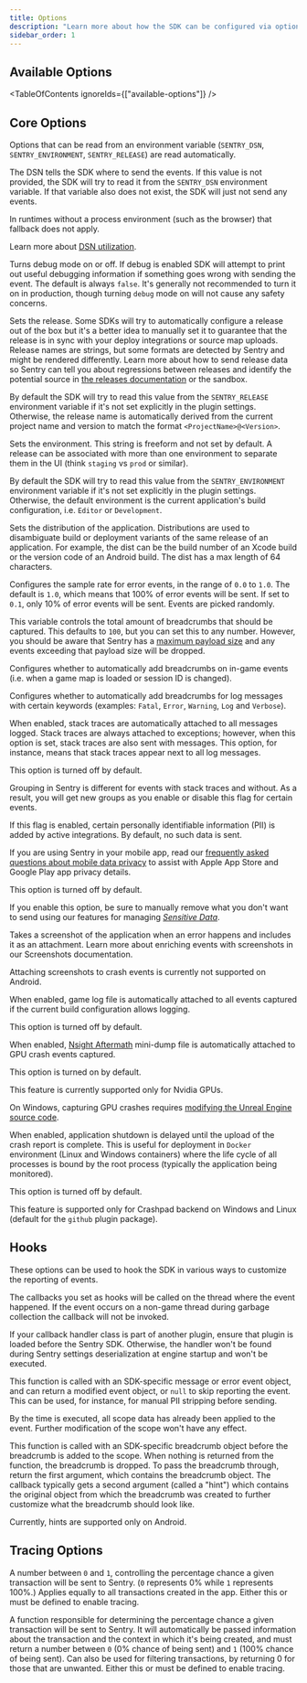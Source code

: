 ```yaml
---
title: Options
description: "Learn more about how the SDK can be configured via options. These are being passed to the init function and therefore set when the SDK is first initialized."
sidebar_order: 1
---
```


<PlatformContent includePath="configuration/config-intro" />

## Available Options

<TableOfContents ignoreIds={["available-options"]} />

## Core Options

Options that can be read from an environment variable (`SENTRY_DSN`, `SENTRY_ENVIRONMENT`, `SENTRY_RELEASE`) are read automatically.

<SdkOption name="Dsn" type="string" envVar="SENTRY_DSN">

The DSN tells the SDK where to send the events. If this value is not provided, the SDK will try to read it from the `SENTRY_DSN` environment variable. If that variable also does not exist, the SDK will just not send any events.

In runtimes without a process environment (such as the browser) that fallback does not apply.

Learn more about [DSN utilization](/product/sentry-basics/dsn-explainer/#dsn-utilization).

</SdkOption>

<SdkOption name="Debug" type="bool" defaultValue="false">

Turns debug mode on or off. If debug is enabled SDK will attempt to print out useful debugging information if something goes wrong with sending the event. The default is always `false`. It's generally not recommended to turn it on in production, though turning `debug` mode on will not cause any safety concerns.

</SdkOption>

<SdkOption name="Release" type="string" envVar="SENTRY_RELEASE">

Sets the release. Some SDKs will try to automatically configure a release out of the box but it's a better idea to manually set it to guarantee that the release is in sync with your deploy integrations or source map uploads. Release names are strings, but some formats are detected by Sentry and might be rendered differently. Learn more about how to send release data so Sentry can tell you about regressions between releases and identify the potential source in [the releases documentation](/product/releases/) or the <SandboxLink scenario="releases">sandbox</SandboxLink>.

By default the SDK will try to read this value from the `SENTRY_RELEASE` environment variable if it's not set explicitly in the plugin settings. Otherwise, the release name is automatically derived from the current project name and version to match the format `<ProjectName>@<Version>`.

</SdkOption>

<SdkOption name="Environment" type="string" envVar="SENTRY_ENVIRONMENT">

Sets the environment. This string is freeform and not set by default. A release can be associated with more than one environment to separate them in the UI (think `staging` vs `prod` or similar).

By default the SDK will try to read this value from the `SENTRY_ENVIRONMENT` environment variable if it's not set explicitly in the plugin settings. Otherwise, the default environment is the current application's build configuration, i.e. `Editor` or `Development`.

</SdkOption>

<SdkOption name="Dist" type="string">

Sets the distribution of the application. Distributions are used to disambiguate build or deployment variants of the same release of an application. For example, the dist can be the build number of an Xcode build or the version code of an Android build. The dist has a max length of 64 characters.

</SdkOption>

<SdkOption name="SampleRate" type="float" defaultValue="1.0">

Configures the sample rate for error events, in the range of `0.0` to `1.0`. The default is `1.0`, which means that 100% of error events will be sent. If set to `0.1`, only 10% of error events will be sent. Events are picked randomly.

</SdkOption>

<SdkOption name="MaxBreadcrumbs" type="int" defaultValue="100">

This variable controls the total amount of breadcrumbs that should be captured. This defaults to `100`, but you can set this to any number. However, you should be aware that Sentry has a [maximum payload size](https://develop.sentry.dev/sdk/data-model/envelopes/#size-limits) and any events exceeding that payload size will be dropped.

</SdkOption>

<SdkOption name="AutomaticBreadcrumbs" type="bool">

Configures whether to automatically add breadcrumbs on in-game events (i.e. when a game map is loaded or session ID is changed).

</SdkOption>

<SdkOption name="AutomaticBreadcrumbsForLogs" type="bool">

Configures whether to automatically add breadcrumbs for log messages with certain keywords (examples: `Fatal`, `Error`, `Warning`, `Log` and `Verbose`).

</SdkOption>

<SdkOption name="AttachStacktrace" type="bool" defaultValue="false">

When enabled, stack traces are automatically attached to all messages logged. Stack traces are always attached to exceptions; however, when this option is set, stack traces are also sent with messages. This option, for instance, means that stack traces appear next to all log messages.

This option is turned off by default.

Grouping in Sentry is different for events with stack traces and without. As a result, you will get new groups as you enable or disable this flag for certain events.

</SdkOption>

<SdkOption name="SendDefaultPii" type="bool" defaultValue="false">

If this flag is enabled, certain personally identifiable information (PII) is added by active integrations. By default, no such data is sent.

<Alert>

If you are using Sentry in your mobile app, read our [frequently asked questions about mobile data privacy](/security-legal-pii/security/mobile-privacy/) to assist with Apple App Store and Google Play app privacy details.

</Alert>

This option is turned off by default.

If you enable this option, be sure to manually remove what you don't want to send using our features for managing [_Sensitive Data_](../../data-management/sensitive-data/).

</SdkOption>

<SdkOption name="AttachScreenshot" type="bool">

Takes a screenshot of the application when an error happens and includes it as an attachment.
Learn more about enriching events with screenshots in our <PlatformLink to="/enriching-events/screenshots/">Screenshots documentation</PlatformLink>.

<Alert>

Attaching screenshots to crash events is currently not supported on Android.

</Alert>

</SdkOption>

<SdkOption name="AttachGameLog" type="bool" defaultValue="false">

When enabled, game log file is automatically attached to all events captured if the current build configuration allows logging.

This option is turned off by default.

</SdkOption>

<SdkOption name="AttachGpuDump" type="bool" defaultValue="true">

When enabled, [Nsight Aftermath](https://developer.nvidia.com/nsight-aftermath) mini-dump file is automatically attached to GPU crash events captured.

This option is turned on by default.

<Alert>

This feature is currently supported only for Nvidia GPUs.

</Alert>

<Alert>

On Windows, capturing GPU crashes requires [modifying the Unreal Engine source code](https://github.com/getsentry/sentry-unreal/issues/673).

</Alert>

</SdkOption>

<SdkOption name="CrashpadWaitForUpload" type="bool" defaultValue="false">

When enabled, application shutdown is delayed until the upload of the crash report is complete. This is useful for deployment in `Docker` environment (Linux and Windows containers) where the life cycle of all processes is bound by the root process (typically the application being monitored).

This option is turned off by default.

<Alert>

This feature is supported only for Crashpad backend on Windows and Linux (default for the `github` plugin package).

</Alert>

</SdkOption>

## Hooks

These options can be used to hook the SDK in various ways to customize the reporting of events.

The callbacks you set as hooks will be called on the thread where the event happened. If the event occurs on a non-game thread during garbage collection the callback will not be invoked.

<Alert>

If your callback handler class is part of another plugin, ensure that plugin is loaded before the Sentry SDK. Otherwise, the handler won't be found during Sentry settings deserialization at engine startup and won't be executed.

</Alert>

<SdkOption name="BeforeSend" type="function">

This function is called with an SDK-specific message or error event object, and can return a modified event object, or `null` to skip reporting the event. This can be used, for instance, for manual PII stripping before sending.

By the time <PlatformIdentifier name="before-send" /> is executed, all scope data has already been applied to the event. Further modification of the scope won't have any effect.

</SdkOption>

<SdkOption name="BeforeBreadcrumb" type="function">

This function is called with an SDK-specific breadcrumb object before the breadcrumb is added to the scope. When nothing is returned from the function, the breadcrumb is dropped. To pass the breadcrumb through, return the first argument, which contains the breadcrumb object.
The callback typically gets a second argument (called a "hint") which contains the original object from which the breadcrumb was created to further customize what the breadcrumb should look like.

<Alert>

Currently, hints are supported only on Android.

</Alert>

</SdkOption>

## Tracing Options

<SdkOption name="TracesSampleRate" type="float">

A number between `0` and `1`, controlling the percentage chance a given transaction will be sent to Sentry. (`0` represents 0% while `1` represents 100%.) Applies equally to all transactions created in the app. Either this or <PlatformIdentifier name="traces-sampler" /> must be defined to enable tracing.

</SdkOption>

<SdkOption name="TracesSampler" type="function">

A function responsible for determining the percentage chance a given transaction will be sent to Sentry. It will automatically be passed information about the transaction and the context in which it's being created, and must return a number between `0` (0% chance of being sent) and `1` (100% chance of being sent). Can also be used for filtering transactions, by returning 0 for those that are unwanted. Either this or <PlatformIdentifier name="traces-sample-rate" /> must be defined to enable tracing.

</SdkOption>

